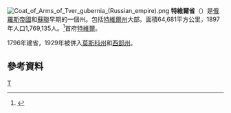 [[File:Coat_of_Arms_of_Tver_gubernia_(Russian_empire).png|right]]
'''特維爾省'''（{{lang|ru|Тверская губерния}}）是[[俄羅斯帝國|俄羅斯帝國]]和[[蘇聯|蘇聯]]早期的一個州。包括[[特維爾州|特維爾州]]大部。面積64,681平方公里，1897年人口1,769,135人。<ref>{{Cite web |url=http://demoscope.ru/weekly/ssp/rus_lan_97.php?reg=72 |title=Первая всеобщая перепись населения Российской Империи 1897 г. |accessdate=2008-08-06 |archive-date=2011-06-04 |archive-url=https://web.archive.org/web/20110604055945/http://demoscope.ru/weekly/ssp/rus_lan_97.php?reg=72 |dead-url=no }}</ref>首府[[特維爾|特維爾]]。

1796年建省，1929年被併入[[莫斯科州|莫斯科州]]和[[西部州|西部州]]。
==參考資料==
<div class="references-small">
<references />
</div>
{{ImpRussia}}
[[Category:俄羅斯帝國行政區劃|Т]]